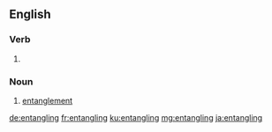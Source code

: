 ==English==

===Verb===
{{head|en|present participle}}

# {{present participle of|entangle|lang=en|nocat=1}}

===Noun===
{{en-noun}}

# [[entanglement]]

[[de:entangling]]
[[fr:entangling]]
[[ku:entangling]]
[[mg:entangling]]
[[ja:entangling]]